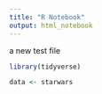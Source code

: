 ```yaml
---
title: "R Notebook"
output: html_notebook
---
```


a new test file

```r
library(tidyverse)

```


```r
data <- starwars
```

```r

```

